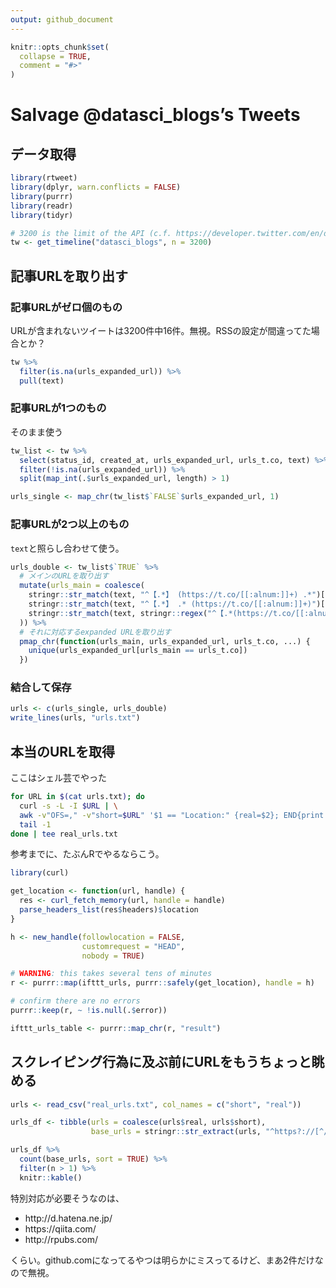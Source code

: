 ```yaml
---
output: github_document
---
```


<!-- README.md is generated from README.Rmd. Please edit that file -->

```r
knitr::opts_chunk$set(
  collapse = TRUE,
  comment = "#>"
)
```

# Salvage @datasci_blogs's Tweets

## データ取得

```r
library(rtweet)
library(dplyr, warn.conflicts = FALSE)
library(purrr)
library(readr)
library(tidyr)
```

```r
# 3200 is the limit of the API (c.f. https://developer.twitter.com/en/docs/tweets/timelines/api-reference/get-statuses-user_timeline)
tw <- get_timeline("datasci_blogs", n = 3200)
```

## 記事URLを取り出す

### 記事URLがゼロ個のもの

URLが含まれないツイートは3200件中16件。無視。RSSの設定が間違ってた場合とか？

```r
tw %>%
  filter(is.na(urls_expanded_url)) %>%
  pull(text)
```

### 記事URLが1つのもの

そのまま使う

```r
tw_list <- tw %>%
  select(status_id, created_at, urls_expanded_url, urls_t.co, text) %>%
  filter(!is.na(urls_expanded_url)) %>%
  split(map_int(.$urls_expanded_url, length) > 1)

urls_single <- map_chr(tw_list$`FALSE`$urls_expanded_url, 1)
```

### 記事URLが2つ以上のもの

`text`と照らし合わせて使う。

```r
urls_double <- tw_list$`TRUE` %>%
  # メインのURLを取り出す
  mutate(urls_main = coalesce(
    stringr::str_match(text, "^【.*】 (https://t.co/[[:alnum:]]+) .*")[,2],
    stringr::str_match(text, "^【.*】 .* (https://t.co/[[:alnum:]]+)")[,2],
    stringr::str_match(text, stringr::regex("^【.*(https://t.co/[[:alnum:]]+)$", dotall = TRUE))[,2]
  )) %>%
  # それに対応するexpanded URLを取り出す
  pmap_chr(function(urls_main, urls_expanded_url, urls_t.co, ...) {
    unique(urls_expanded_url[urls_main == urls_t.co])
  })
```

### 結合して保存

```r
urls <- c(urls_single, urls_double)
write_lines(urls, "urls.txt")
```

## 本当のURLを取得

ここはシェル芸でやった

```sh
for URL in $(cat urls.txt); do
  curl -s -L -I $URL | \
  awk -v"OFS=," -v"short=$URL" '$1 == "Location:" {real=$2}; END{print short,real}' | \
  tail -1
done | tee real_urls.txt
```

参考までに、たぶんRでやるならこう。

```r
library(curl)

get_location <- function(url, handle) {
  res <- curl_fetch_memory(url, handle = handle)
  parse_headers_list(res$headers)$location
}

h <- new_handle(followlocation = FALSE,
                customrequest = "HEAD",
                nobody = TRUE)

# WARNING: this takes several tens of minutes
r <- purrr::map(ifttt_urls, purrr::safely(get_location), handle = h)

# confirm there are no errors
purrr::keep(r, ~ !is.null(.$error))

ifttt_urls_table <- purrr::map_chr(r, "result")
```

## スクレイピング行為に及ぶ前にURLをもうちょっと眺める

```r
urls <- read_csv("real_urls.txt", col_names = c("short", "real"))

urls_df <- tibble(urls = coalesce(urls$real, urls$short),
                  base_urls = stringr::str_extract(urls, "^https?://[^/]+/?"))

urls_df %>%
  count(base_urls, sort = TRUE) %>%
  filter(n > 1) %>%
  knitr::kable()
```

特別対応が必要そうなのは、

* http://d.hatena.ne.jp/
* https://qiita.com/
* http://rpubs.com/

くらい。github.comになってるやつは明らかにミスってるけど、まあ2件だけなので無視。